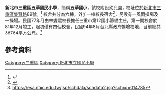 {{Infobox School
| name = 新北市三重區五華國民小學
| other_name =Wu Hua Elementary School
| image = [[file:WuHua_Elementary_School_Sanchong_District_Gate_2018.jpg|350px]]
| motto =
| established = 民國78年(1989年）
| type = 市立國小
| affiliation = 公立
| district = [[新北市|新北市]][[三重區|三重區]]
| grades = 小一至小六，附設幼稚園
| president =
| principal = [[吳正雄|吳正雄]]（2016年8月1日到任）
| dean =
| faculty =150(2021)
| staff =8(2021)
| students =1978(2021)<ref name="esa.ntpc.edu.tw">{{Cite web |url=https://esa.ntpc.edu.tw/jsp/schdata/schdata2.jsp?schno=014785 |title=存档副本 |access-date=2021-04-12 |archive-date=2021-04-12 |archive-url=https://web.archive.org/web/20210412054405/https://esa.ntpc.edu.tw/jsp/schdata/schdata2.jsp?schno=014785 |dead-url=no }}</ref>
| conference =
| colors =  
| mascot =
| free_label1 =班級
| free_text1 =每年級11-14班
| free_label3 =
| magazine =
| free_text3 =
| location = {{flagicon|TWN}}[[新北市|新北市]][[三重區|三重區]]集賢路89號
| information =
| website =[https://www.whes.ntpc.edu.tw/ www.whes.ntpc.edu.tw]
| telephone=+886-2-2857-8087
| fax=+886-2-2857-6591
| address=
}}
'''新北市三重區五華國民小學'''，簡稱'''五華國小'''，該校附設幼兒園，校址位於[[新北市|新北市]][[三重區|三重區]][[集賢路_(新北市)|集賢路]]89號。<ref>{{cite web|url=https://esa.ntpc.edu.tw/jsp/schdata/schdata2.jsp?schno=014785|title=新北市三重區五華國民小學詳細資料|access-date=2021-04-12|archive-date=2021-04-12|archive-url=https://web.archive.org/web/20210412054405/https://esa.ntpc.edu.tw/jsp/schdata/schdata2.jsp?schno=014785|dead-url=no}}</ref>
校舍共分為六棟，外加一棟校長宿舍<ref>{{cite web|url=https://www.whes.ntpc.edu.tw/p/404-1000-3826.php|title=校園平面圖|access-date=2021-05-06|archive-date=2021-05-07|archive-url=https://web.archive.org/web/20210507121655/https://www.whes.ntpc.edu.tw/p/404-1000-3826.php|dead-url=no}}</ref>，另設有一風雨操場及一操場。民國77年月由林燮熙校長擔任三重市第12國小籌備主任，第一期校舍於81年12月竣工，起初僅有四個校舍，民國94年8月台北縣政府擴增校地，目前總共38784平方公尺。<ref name="esa.ntpc.edu.tw">https://esa.ntpc.edu.tw/jsp/schdata/schdata2.jsp?schno=014785</ref>

==參考資料==
{{reflist}}

{{新北市國民中小學}}

[[Category:三重區|Category:三重區]]
[[Category:新北市立國民小學|Category:新北市立國民小學]]